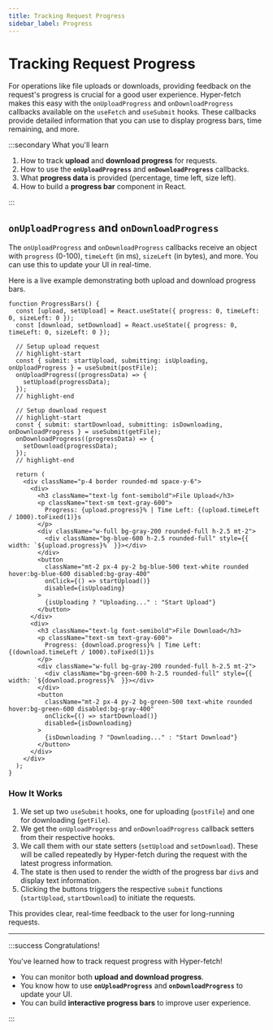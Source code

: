 ```yaml
---
title: Tracking Request Progress
sidebar_label: Progress
---
```


# Tracking Request Progress

For operations like file uploads or downloads, providing feedback on the request's progress is crucial for a good user
experience. Hyper-fetch makes this easy with the `onUploadProgress` and `onDownloadProgress` callbacks available on the
`useFetch` and `useSubmit` hooks. These callbacks provide detailed information that you can use to display progress
bars, time remaining, and more.

:::secondary What you'll learn

1.  How to track **upload** and **download progress** for requests.
2.  How to use the **`onUploadProgress`** and **`onDownloadProgress`** callbacks.
3.  What **progress data** is provided (percentage, time left, size left).
4.  How to build a **progress bar** component in React.

:::

## `onUploadProgress` and `onDownloadProgress`

The `onUploadProgress` and `onDownloadProgress` callbacks receive an object with `progress` (0-100), `timeLeft` (in ms),
`sizeLeft` (in bytes), and more. You can use this to update your UI in real-time.

Here is a live example demonstrating both upload and download progress bars.

```tsx live
function ProgressBars() {
  const [upload, setUpload] = React.useState({ progress: 0, timeLeft: 0, sizeLeft: 0 });
  const [download, setDownload] = React.useState({ progress: 0, timeLeft: 0, sizeLeft: 0 });

  // Setup upload request
  // highlight-start
  const { submit: startUpload, submitting: isUploading, onUploadProgress } = useSubmit(postFile);
  onUploadProgress((progressData) => {
    setUpload(progressData);
  });
  // highlight-end

  // Setup download request
  // highlight-start
  const { submit: startDownload, submitting: isDownloading, onDownloadProgress } = useSubmit(getFile);
  onDownloadProgress((progressData) => {
    setDownload(progressData);
  });
  // highlight-end

  return (
    <div className="p-4 border rounded-md space-y-6">
      <div>
        <h3 className="text-lg font-semibold">File Upload</h3>
        <p className="text-sm text-gray-600">
          Progress: {upload.progress}% | Time Left: {(upload.timeLeft / 1000).toFixed(1)}s
        </p>
        <div className="w-full bg-gray-200 rounded-full h-2.5 mt-2">
          <div className="bg-blue-600 h-2.5 rounded-full" style={{ width: `${upload.progress}%` }}></div>
        </div>
        <button
          className="mt-2 px-4 py-2 bg-blue-500 text-white rounded hover:bg-blue-600 disabled:bg-gray-400"
          onClick={() => startUpload()}
          disabled={isUploading}
        >
          {isUploading ? "Uploading..." : "Start Upload"}
        </button>
      </div>
      <div>
        <h3 className="text-lg font-semibold">File Download</h3>
        <p className="text-sm text-gray-600">
          Progress: {download.progress}% | Time Left: {(download.timeLeft / 1000).toFixed(1)}s
        </p>
        <div className="w-full bg-gray-200 rounded-full h-2.5 mt-2">
          <div className="bg-green-600 h-2.5 rounded-full" style={{ width: `${download.progress}%` }}></div>
        </div>
        <button
          className="mt-2 px-4 py-2 bg-green-500 text-white rounded hover:bg-green-600 disabled:bg-gray-400"
          onClick={() => startDownload()}
          disabled={isDownloading}
        >
          {isDownloading ? "Downloading..." : "Start Download"}
        </button>
      </div>
    </div>
  );
}
```

### How It Works

1.  We set up two `useSubmit` hooks, one for uploading (`postFile`) and one for downloading (`getFile`).
2.  We get the `onUploadProgress` and `onDownloadProgress` callback setters from their respective hooks.
3.  We call them with our state setters (`setUpload` and `setDownload`). These will be called repeatedly by Hyper-fetch
    during the request with the latest progress information.
4.  The state is then used to render the width of the progress bar `div`s and display text information.
5.  Clicking the buttons triggers the respective `submit` functions (`startUpload`, `startDownload`) to initiate the
    requests.

This provides clear, real-time feedback to the user for long-running requests.

---

:::success Congratulations!

You've learned how to track request progress with Hyper-fetch!

- You can monitor both **upload and download progress**.
- You know how to use **`onUploadProgress`** and **`onDownloadProgress`** to update your UI.
- You can build **interactive progress bars** to improve user experience.

:::
